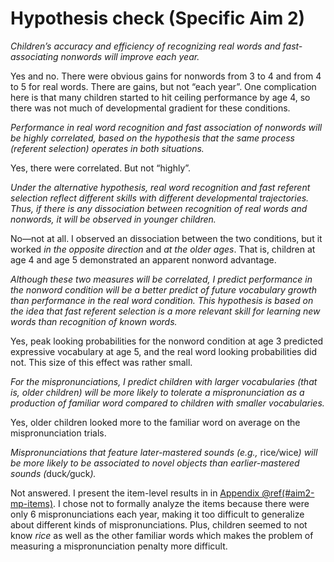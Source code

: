 Hypothesis check (Specific Aim 2) {#aim2-h-check}
========================================================================

*Children’s accuracy and efficiency of recognizing real words and
fast-associating nonwords will improve each year.*

Yes and no. There were obvious gains for nonwords from 3 to 4 and from 4
to 5 for real words. There are gains, but not "each year". One
complication here is that many children started to hit ceiling
performance by age 4, so there was not much of developmental gradient
for these conditions.

*Performance in real word recognition and fast association of 
nonwords will be highly correlated, based on the hypothesis that the
same process (referent selection) operates in both situations.*

Yes, there were correlated. But not "highly".

*Under the alternative hypothesis, real word recognition and fast
referent selection reflect different skills with different
developmental trajectories. Thus, if there is any dissociation
between recognition of real words and nonwords, it will be observed
in younger children.*
    
No---not at all. I observed an dissociation between the two conditions,
but it worked *in the opposite direction* and *at the older ages*. That
is, children at age 4 and age 5 demonstrated an apparent nonword
advantage.

*Although these two measures will be correlated, I predict
performance in the nonword condition will be a better predict of
future vocabulary growth than performance in the real word
condition. This hypothesis is based on the idea that fast referent
selection is a more relevant skill for learning new words than
recognition of known words.*

Yes, peak looking probabilities for the nonword condition at age 3 predicted
expressive vocabulary at age 5, and the real word looking probabilities did not.
This size of this effect was rather small.

*For the mispronunciations, I predict children with larger
vocabularies (that is, older children) will be more likely to
tolerate a mispronunciation as a production of familiar word
compared to children with smaller vocabularies.*

Yes, older children looked more to the familiar word on average on the mispronunciation trials.

*Mispronunciations that feature later-mastered sounds (e.g.,
*rice*/*wice*) will be more likely to be associated to novel objects
than earlier-mastered sounds (*duck*/*guck*).*

Not answered. I present the item-level results in in [Appendix
\@ref(#aim2-mp-items)](#aim2-mp-items). I chose not to formally analyze
the items because there were only 6 mispronunciations each year, making
it too difficult to generalize about different kinds of
mispronunciations. Plus, children seemed to not know *rice* as well as
the other familiar words which makes the problem of measuring a
mispronunciation penalty more difficult.
